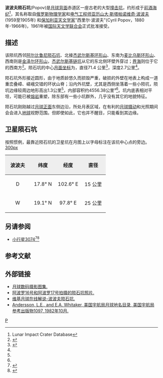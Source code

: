 {{lunar crater data|
 image=Popov LROC.jpg|260px|
 caption=波波夫陨石坑位于图中偏下方，[[月球勘测轨道飞行器|月球勘测轨道飞行器]]拍摄。|
 latitude=16.93|
 N_or_S=N|
 longitude=99.38|
 E_or_W=E|
 diameter=71.4 公里|
 depth=2.7公里|
 colong=261|
 eponym=[[亚历山大·波波夫|亚历山大·斯塔帕诺维奇·波波夫]],<br />西里尔·波波夫<ref name=Moore_2011/>}}
'''波波夫陨石坑'''(Popov)是[[月球背面|月球背面]]赤道区一座古老的大型[[撞击坑|撞击坑]]，约形成于[[前酒海纪|前酒海纪]]<ref name=LICD>Lunar Impact Crater Database</ref>，其名称取自[[俄罗斯|俄罗斯]][[物理学家|物理学家]]和[[电气工程师|电气工程师]][[亚历山大·波波夫|亚历山大·斯塔帕诺维奇·波波夫]](1959至1905年)
和[[保加利亚|保加利亚]][[天文学家|天文学家]]"西里尔·波波夫"(Cyril Popov，1880年-1966年)，1961年被[[国际天文学联合会|国际天文学联合会]]正式批准接受。

==描述==
该陨坑西邻[[阿尔比鲁尼陨石坑|阿尔比鲁尼陨石坑]]、北接[[杰武尔斯基环形山|杰武尔斯基环形山]]、东南为[[麦比乌斯环形山|麦比乌斯环形山]]、西南则是[[金泽尔环形山|金泽尔环形山]]，[[杰武尔斯基链坑|杰武尔斯基链坑]]从它的东北侧环壁外穿过；[[界海|界海]]则位于它的西南方<ref>{{Cite web |url=http://planetarynames.wr.usgs.gov/images/Lunar/lac_46_wac.pdf |title=Crater Popov LAC-46 map |access-date=2016-05-23 |archive-date=2020-10-19 |archive-url=https://web.archive.org/web/20201019160658/https://planetarynames.wr.usgs.gov/images/Lunar/lac_46_wac.pdf |dead-url=no }}</ref>。陨石坑的中心[[月面坐标|月面坐标]]为{{Coord|16.93|N|99.38|E|globe:Moon|nogoogle=1|noosm=1}}，直径71.4 公里<ref name="IAU">{{Cite web |url=http://planetarynames.wr.usgs.gov/Feature/4800 |title=Directory of the International Astronomical Union |access-date=2016-05-23 |archive-date=2021-04-13 |archive-url=https://web.archive.org/web/20210413063437/https://planetarynames.wr.usgs.gov/Feature/4800 |dead-url=no }}</ref>，深度2.7公里<ref name="LICD"/>。

陨石坑外形接近圆形，由于地质龄悠久而损毁严重，破损的外壁在地表上构成一道重峦叠嶂、嵯峨交错的环状山脊；沿内外坑壁，尤其是西侧坐落着一些小陨坑，陨坑边缘较周边地形高出1.3公里<ref name="LICD"/>，内部容积约4556.38公里³<ref name="LICD"/>。坑内底表相对平坦，可能已被[[熔岩|熔岩]]重塑，除东部有一些小坑群外，几乎没有其它的地貌特征。

陨石坑刚刚越过[[月球正面|月球正面]]东侧边沿，所处月表区域，在有利的[[天平动|月球摄动]]和光照期间会会进入[[地球|地球]]视野范围。但即使如此，它也并不醒目，只能看到其边缘。

==卫星陨石坑==
按照惯例，最靠近陨石坑的卫星坑在月图上以字母标注在该坑中心点的旁边。
[[image:Popov_sattelite_craters_map.jpg|300px]]

{| class="wikitable"
!width="25%" style="background:#eeeeee;" |波波夫 
!width="25%" style="background:#eeeeee;" |纬度
!width="25%" style="background:#eeeeee;" |经度
!width="25%" style="background:#eeeeee;" |直径
|-
|align="center"|D
|align="center"|17.8° N
|align="center"|102.6° E
|align="center"|15 公里
|-
|align="center"|W
|align="center"|19.1° N
|align="center"|97.8° E
|align="center"|25 公里
|}{{clear}}
==另请参阅==
* [[小行星3074|小行星3074]]<ref name="springer">{{cite web
  |url=http://link.springer.com/referenceworkentry/10.1007/978-3-540-29925-7_3075
  |title=Dictionary of Minor Planet Names – (3074) Popov
  |publisher=Springer Berlin Heidelberg
  |page=253
  |date=2007
  |accessdate=October 2015
  |archive-date=2018-06-12
  |archive-url=https://web.archive.org/web/20180612052338/https://link.springer.com/referenceworkentry/10.1007%2F978-3-540-29925-7_3075
  |dead-url=no
  }}</ref><ref name="Britannica">{{cite web
  | last = Smith-Rose
  | first = Reginald Leslie
  | title = Alexandr Popov
  | work = Encyclopaedia Britannica Online
  | publisher = Encyclopedia Britannica, Inc.
  | date = 2013
  | url = http://www.britannica.com/EBchecked/topic/470141/Aleksandr-Popov
  | accessdate = 6 November 2013
  | archive-date = 2015-05-18
  | archive-url = https://web.archive.org/web/20150518153229/http://www.britannica.com/EBchecked/topic/470141/Aleksandr-Popov
  | dead-url = no
  }}</ref>

==参考文献==
{{reflist|refs=
<ref name=Moore_2011>{{cite book
 |title    =Patrick Moore's Data Book of Astronomy
 |author   =Patrick Moore
 |author2   =Robin Rees.
 |publisher=Cambridge University Press
 |date     =2011
 |edition  =2nd
 |isbn     =9781139495226
 |pages    =72
 |url      =http://books.google.com/books?id=2FNfjWKBZx8C&pg=PA72&dq=Popov
}}</ref>
}}

==外部链接==
*[http://www.lpi.usra.edu/resources/lunar_orbiter/bin/srch_nam.shtml?Popov%7C0 月球数码摄影图集.] {{Wayback|url=http://www.lpi.usra.edu/resources/lunar_orbiter/bin/srch_nam.shtml?Popov%7C0 |date=20201127015120 }}
*[http://www.lpi.usra.edu/resources/apollo/search/feature/?feature=Popov 阿波罗16号和阿波罗17号拍摄的陨石坑照片.] {{Wayback|url=http://www.lpi.usra.edu/resources/apollo/search/feature/?feature=Popov |date=20201127012524 }}
*[http://the-moon.wikispaces.com/Popov 维基月球在线解说-波波夫陨石坑.] {{Wayback|url=http://the-moon.wikispaces.com/Popov |date=20180810012050 }}
*[http://planet4589.org/astro/lunar/RP-1097.pdf Andersson, L.E., and E.A. Whitaker, 美国宇航局月球地名目录, 美国宇航局参考出版物1097, 1982年10月.] {{Wayback|url=http://planet4589.org/astro/lunar/RP-1097.pdf |date=20141006125838 }}

[[Category:月球环形山|P]]